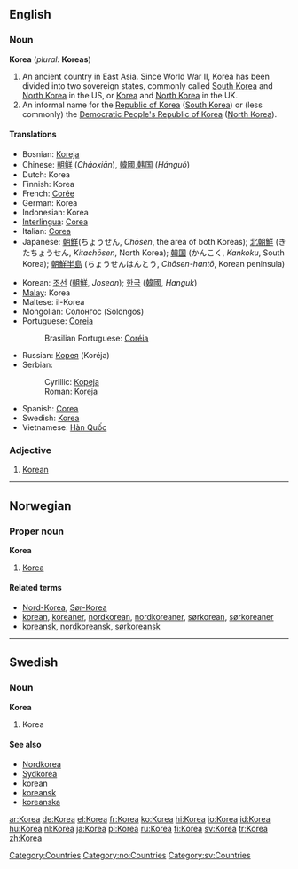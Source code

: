 {{see|korea}}
==English==

===Noun===
'''Korea''' (''plural:'' '''Koreas''')

#An ancient country in East Asia. Since World War II, Korea has been divided into two sovereign states, commonly called [[South Korea]] and [[North Korea]] in the US, or [[Korea]] and [[North Korea]] in the UK.
#An informal name for the [[Republic of Korea]] ([[South Korea]]) or (less commonly) the [[Democratic People's Republic of Korea]] ([[North Korea]]).

====Translations====
{{top}}
*Bosnian: [[Koreja#Bosnian|Koreja]] {{f}}
*Chinese: [[朝鲜]] (''Cháoxiān''), [[韓國]],[[韩国]] (''Hánguó'')
*Dutch: Korea
*Finnish: Korea
*French: [[Corée]] {{f}}
*German: Korea {{n}}
*Indonesian: Korea
*[[Interlingua]]: [[Corea]]
*Italian: [[Corea]] {{f}}
*Japanese: [[朝鮮]](ちょうせん, ''Chōsen'', the area of both Koreas); [[北朝鮮]] (きたちょうせん, ''Kitachōsen'', North Korea); [[韓国]] (かんこく, ''Kankoku'', South Korea); [[朝鮮半島]] (ちょうせんはんとう, ''Chōsen-hantō'', Korean peninsula)
{{mid}}
*Korean: [[조선]] ([[朝鮮]], ''Joseon''); [[한국]] ([[韓國]], ''Hanguk'')
*[[Malay]]: Korea
*Maltese: il-Korea
*Mongolian: Солонгос (Solongos)
*Portuguese: [[Coreia]] {{f}}
*:Brasilian Portuguese: [[Coréia]] {{f}}
*Russian: [[Корея]] (Koréja) {{f}}
*Serbian:
*:Cyrillic: [[Кореја#Serbian|Кореја]] {{f}}
*:Roman: [[Koreja#Serbian|Koreja]] {{f}}
*Spanish: [[Corea]] {{f}}
*Swedish: [[Korea#Swedish|Korea]]
*Vietnamese: [[Hàn Quốc]]
{{bottom}}

===Adjective===
#[[Korean]]

[[Category:Countries]]


----

==Norwegian==
===Proper noun===
[[Category:no:Countries]]
'''Korea'''
#[[#English|Korea]]
====Related terms====
*[[Nord-Korea]], [[Sør-Korea]]
*[[korean]], [[koreaner]], [[nordkorean]], [[nordkoreaner]], [[sørkorean]], [[sørkoreaner]]
*[[koreansk]], [[nordkoreansk]], [[sørkoreansk]]


----

==Swedish==

===Noun===
'''Korea'''

#Korea

====See also====
*[[Nordkorea]]
*[[Sydkorea]]
*[[korean]]
*[[koreansk]]
*[[koreanska]]

[[Category:sv:Countries]]

[[ar:Korea]]
[[de:Korea]]
[[el:Korea]]
[[fr:Korea]]
[[ko:Korea]]
[[hi:Korea]]
[[io:Korea]]
[[id:Korea]]
[[hu:Korea]]
[[nl:Korea]]
[[ja:Korea]]
[[pl:Korea]]
[[ru:Korea]]
[[fi:Korea]]
[[sv:Korea]]
[[tr:Korea]]
[[zh:Korea]]